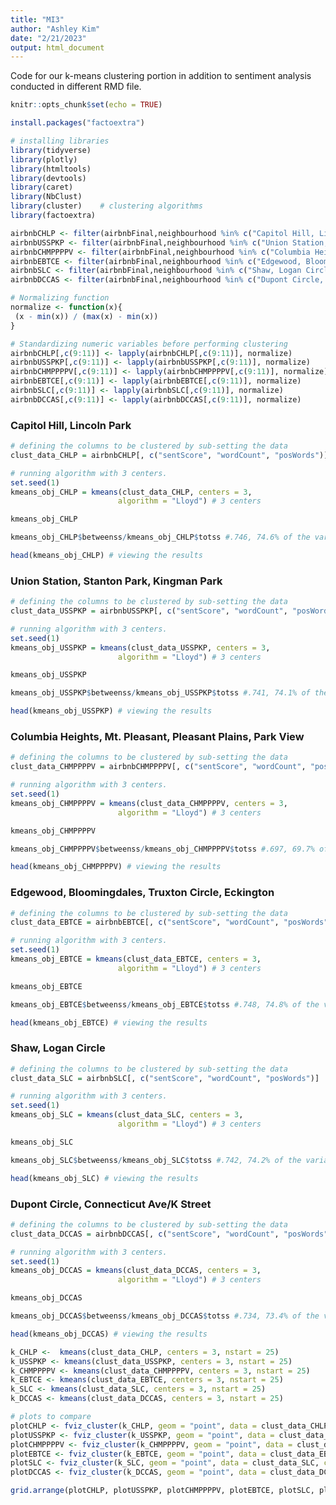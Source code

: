 ```yaml
---
title: "MI3"
author: "Ashley Kim"
date: "2/21/2023"
output: html_document
---
```


Code for our k-means clustering portion in addition to sentiment analysis conducted in different RMD file.

```r
knitr::opts_chunk$set(echo = TRUE)
```

```r
install.packages("factoextra")
```

```r
# installing libraries
library(tidyverse)
library(plotly)
library(htmltools)
library(devtools)
library(caret)
library(NbClust)
library(cluster)    # clustering algorithms
library(factoextra)
```

```r
airbnbCHLP <- filter(airbnbFinal,neighbourhood %in% c("Capitol Hill, Lincoln Park"))
airbnbUSSPKP <- filter(airbnbFinal,neighbourhood %in% c("Union Station, Stanton Park, Kingman Park"))
airbnbCHMPPPPV <- filter(airbnbFinal,neighbourhood %in% c("Columbia Heights, Mt. Pleasant, Pleasant Plains, Park View"))
airbnbEBTCE <- filter(airbnbFinal,neighbourhood %in% c("Edgewood, Bloomingdale, Truxton Circle, Eckington"))
airbnbSLC <- filter(airbnbFinal,neighbourhood %in% c("Shaw, Logan Circle"))
airbnbDCCAS <- filter(airbnbFinal,neighbourhood %in% c("Dupont Circle, Connecticut Avenue/K Street"))

```

```r
# Normalizing function
normalize <- function(x){
 (x - min(x)) / (max(x) - min(x))
}

# Standardizing numeric variables before performing clustering
airbnbCHLP[,c(9:11)] <- lapply(airbnbCHLP[,c(9:11)], normalize)
airbnbUSSPKP[,c(9:11)] <- lapply(airbnbUSSPKP[,c(9:11)], normalize)
airbnbCHMPPPPV[,c(9:11)] <- lapply(airbnbCHMPPPPV[,c(9:11)], normalize)
airbnbEBTCE[,c(9:11)] <- lapply(airbnbEBTCE[,c(9:11)], normalize)
airbnbSLC[,c(9:11)] <- lapply(airbnbSLC[,c(9:11)], normalize)
airbnbDCCAS[,c(9:11)] <- lapply(airbnbDCCAS[,c(9:11)], normalize)
```

### Capitol Hill, Lincoln Park
```r
# defining the columns to be clustered by sub-setting the data
clust_data_CHLP = airbnbCHLP[, c("sentScore", "wordCount", "posWords")] 

# running algorithm with 3 centers.
set.seed(1)
kmeans_obj_CHLP = kmeans(clust_data_CHLP, centers = 3, 
                        algorithm = "Lloyd") # 3 centers

kmeans_obj_CHLP

kmeans_obj_CHLP$betweenss/kmeans_obj_CHLP$totss #.746, 74.6% of the variance between the data points is explained by the clustering

head(kmeans_obj_CHLP) # viewing the results
```

### Union Station, Stanton Park, Kingman Park
```r
# defining the columns to be clustered by sub-setting the data
clust_data_USSPKP = airbnbUSSPKP[, c("sentScore", "wordCount", "posWords")] 

# running algorithm with 3 centers.
set.seed(1)
kmeans_obj_USSPKP = kmeans(clust_data_USSPKP, centers = 3, 
                        algorithm = "Lloyd") # 3 centers

kmeans_obj_USSPKP

kmeans_obj_USSPKP$betweenss/kmeans_obj_USSPKP$totss #.741, 74.1% of the variance between the data points is explained by the clustering

head(kmeans_obj_USSPKP) # viewing the results
```

### Columbia Heights, Mt. Pleasant, Pleasant Plains, Park View
```r
# defining the columns to be clustered by sub-setting the data
clust_data_CHMPPPPV = airbnbCHMPPPPV[, c("sentScore", "wordCount", "posWords")] 

# running algorithm with 3 centers.
set.seed(1)
kmeans_obj_CHMPPPPV = kmeans(clust_data_CHMPPPPV, centers = 3, 
                        algorithm = "Lloyd") # 3 centers

kmeans_obj_CHMPPPPV

kmeans_obj_CHMPPPPV$betweenss/kmeans_obj_CHMPPPPV$totss #.697, 69.7% of the variance between the data points is explained by the clustering

head(kmeans_obj_CHMPPPPV) # viewing the results
```

### Edgewood, Bloomingdales, Truxton Circle, Eckington
```r
# defining the columns to be clustered by sub-setting the data
clust_data_EBTCE = airbnbEBTCE[, c("sentScore", "wordCount", "posWords")] 

# running algorithm with 3 centers.
set.seed(1)
kmeans_obj_EBTCE = kmeans(clust_data_EBTCE, centers = 3, 
                        algorithm = "Lloyd") # 3 centers

kmeans_obj_EBTCE

kmeans_obj_EBTCE$betweenss/kmeans_obj_EBTCE$totss #.748, 74.8% of the variance between the data points is explained by the clustering

head(kmeans_obj_EBTCE) # viewing the results
```

### Shaw, Logan Circle
```r
# defining the columns to be clustered by sub-setting the data
clust_data_SLC = airbnbSLC[, c("sentScore", "wordCount", "posWords")] 

# running algorithm with 3 centers.
set.seed(1)
kmeans_obj_SLC = kmeans(clust_data_SLC, centers = 3, 
                        algorithm = "Lloyd") # 3 centers

kmeans_obj_SLC

kmeans_obj_SLC$betweenss/kmeans_obj_SLC$totss #.742, 74.2% of the variance between the data points is explained by the clustering

head(kmeans_obj_SLC) # viewing the results
```

### Dupont Circle, Connecticut Ave/K Street 
```r
# defining the columns to be clustered by sub-setting the data
clust_data_DCCAS = airbnbDCCAS[, c("sentScore", "wordCount", "posWords")] 

# running algorithm with 3 centers.
set.seed(1)
kmeans_obj_DCCAS = kmeans(clust_data_DCCAS, centers = 3, 
                        algorithm = "Lloyd") # 3 centers

kmeans_obj_DCCAS

kmeans_obj_DCCAS$betweenss/kmeans_obj_DCCAS$totss #.734, 73.4% of the variance between the data points is explained by the clustering

head(kmeans_obj_DCCAS) # viewing the results
```

```r
k_CHLP <-  kmeans(clust_data_CHLP, centers = 3, nstart = 25)
k_USSPKP <- kmeans(clust_data_USSPKP, centers = 3, nstart = 25)
k_CHMPPPPV <- kmeans(clust_data_CHMPPPPV, centers = 3, nstart = 25)
k_EBTCE <- kmeans(clust_data_EBTCE, centers = 3, nstart = 25)
k_SLC <- kmeans(clust_data_SLC, centers = 3, nstart = 25)
k_DCCAS <- kmeans(clust_data_DCCAS, centers = 3, nstart = 25)

# plots to compare
plotCHLP <- fviz_cluster(k_CHLP, geom = "point", data = clust_data_CHLP, choose.vars = c("posWords", "sentScore")) + ggtitle("CHLP")
plotUSSPKP <- fviz_cluster(k_USSPKP, geom = "point", data = clust_data_USSPKP, choose.vars = c("posWords", "sentScore")) + ggtitle("USSPKP")
plotCHMPPPPV <- fviz_cluster(k_CHMPPPPV, geom = "point", data = clust_data_CHMPPPPV, choose.vars = c("posWords", "sentScore")) + ggtitle("CHMPPPPV")
plotEBTCE <- fviz_cluster(k_EBTCE, geom = "point", data = clust_data_EBTCE, choose.vars = c("posWords", "sentScore")) + ggtitle("EBTCE")
plotSLC <- fviz_cluster(k_SLC, geom = "point", data = clust_data_SLC, choose.vars = c("posWords", "sentScore")) + ggtitle("SLC")
plotDCCAS <- fviz_cluster(k_DCCAS, geom = "point", data = clust_data_DCCAS, choose.vars = c("posWords", "sentScore")) + ggtitle("DCCAS")

grid.arrange(plotCHLP, plotUSSPKP, plotCHMPPPPV, plotEBTCE, plotSLC, plotDCCAS, nrow = 2)
```

